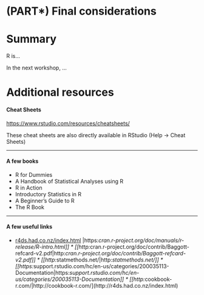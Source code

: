 # (PART\*) Final considerations {-}

# Summary

R is...

In the next workshop, ...

# Additional resources

#### Cheat Sheets

<https://www.rstudio.com/resources/cheatsheets/>

These cheat sheets are also directly available in RStudio (Help -\>
Cheat Sheets)

------------------------------------------------------------------------

#### A few books

-   R for Dummies
-   A Handbook of Statistical Analyses using R
-   R in Action
-   Introductory Statistics in R
-   A Beginner's Guide to R
-   The R Book

------------------------------------------------------------------------

#### A few useful links

-   [r4ds.had.co.nz/index.html](https:*cran.r-project.org/doc/manuals/r-release/R-intro.html)
\|https:*cran.r-project.org/doc/manuals/r-release/R-intro.html\]\] \*
    \[\[http:*cran.r-project.org/doc/contrib/Baggott-refcard-v2.pdf\|http:*cran.r-project.org/doc/contrib/Baggott-refcard-v2.pdf\]\] \*
    \[\[http:*statmethods.net/\|http:*statmethods.net/\]\] \*
    \[\[https:*support.rstudio.com/hc/en-us/categories/200035113-Documentation\|https:*support.rstudio.com/hc/en-us/categories/200035113-Documentation\]\] \*
    \[\[http:*cookbook-r.com/\|http://cookbook-r.com/](http://r4ds.had.co.nz/index.html)